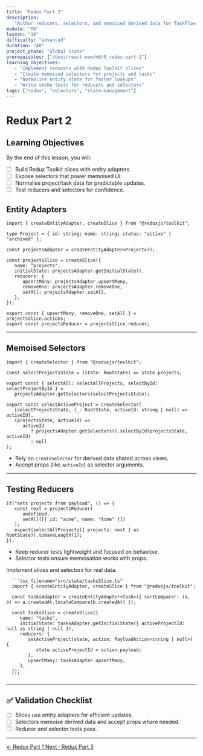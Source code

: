 ```yaml
---
title: "Redux Part 2"
description:
   "Author reducers, selectors, and memoised derived data for TaskFlow Pro."
module: "M6"
lesson: "10"
difficulty: "advanced"
duration: "40"
project_phase: "Global state"
prerequisites: ["/docs/react-new/m6/9_redux-part-1"]
learning_objectives:
   - "Implement reducers with Redux Toolkit slices"
   - "Create memoised selectors for projects and tasks"
   - "Normalise entity state for faster lookups"
   - "Write smoke tests for reducers and selectors"
tags: ["redux", "selectors", "state-management"]
---
```



# Redux Part 2

## Learning Objectives

By the end of this lesson, you will:

-  [ ] Build Redux Toolkit slices with entity adapters.
-  [ ] Expose selectors that power memoised UI.
-  [ ] Normalise project/task data for predictable updates.
-  [ ] Test reducers and selectors for confidence.

## Entity Adapters

```tsx
import { createEntityAdapter, createSlice } from "@reduxjs/toolkit";

type Project = { id: string; name: string; status: "active" | "archived" };

const projectsAdapter = createEntityAdapter<Project>();

const projectsSlice = createSlice({
   name: "projects",
   initialState: projectsAdapter.getInitialState(),
   reducers: {
      upsertMany: projectsAdapter.upsertMany,
      removeOne: projectsAdapter.removeOne,
      setAll: projectsAdapter.setAll,
   },
});

export const { upsertMany, removeOne, setAll } = projectsSlice.actions;
export const projectsReducer = projectsSlice.reducer;
```

---

## Memoised Selectors

```tsx
import { createSelector } from "@reduxjs/toolkit";

const selectProjectsState = (state: RootState) => state.projects;

export const { selectAll: selectAllProjects, selectById: selectProjectById } =
   projectsAdapter.getSelectors(selectProjectsState);

export const selectActiveProject = createSelector(
   [selectProjectsState, (_: RootState, activeId: string | null) => activeId],
   (projectsState, activeId) =>
      activeId
         ? projectsAdapter.getSelectors().selectById(projectsState, activeId)
         : null
);
```

-  Rely on `createSelector` for derived data shared across views.
-  Accept props (like `activeId`) as selector arguments.

---

## Testing Reducers

```tsx
it("sets projects from payload", () => {
   const next = projectsReducer(
      undefined,
      setAll([{ id: "acme", name: "Acme" }])
   );
   expect(selectAllProjects({ projects: next } as RootState)).toHaveLength(1);
});
```

-  Keep reducer tests lightweight and focused on behaviour.
-  Selector tests ensure memoisation works with props.

<Accordions type='single' className='mt-4'>
   <Accordion title='TaskFlow Pro Upgrades'>
      <p>Implement slices and selectors for real data.</p>

      ```tsx filename="src/state/tasksSlice.ts"
      import { createEntityAdapter, createSlice } from "@reduxjs/toolkit";

      const tasksAdapter = createEntityAdapter<Task>({ sortComparer: (a, b) => a.createdAt.localeCompare(b.createdAt) });

      const tasksSlice = createSlice({
         name: "tasks",
         initialState: tasksAdapter.getInitialState({ activeProjectId: null as string | null }),
         reducers: {
            setActiveProject(state, action: PayloadAction<string | null>) {
               state.activeProjectId = action.payload;
            },
            upsertMany: tasksAdapter.upsertMany,
         },
      });
      ```

   </Accordion>
</Accordions>

---

## ✅ Validation Checklist

-  [ ] Slices use entity adapters for efficient updates.
-  [ ] Selectors memoise derived data and accept props where needed.
-  [ ] Reducer and selector tests pass.

---

<div className='mt-8 flex justify-between'>
   <a
      href='/docs/react-new/m6/9_redux-part-1'
      className='text-sm font-medium text-muted-foreground hover:text-foreground'
   >
      ← Redux Part 1
   </a>
   <a
      href='/docs/react-new/m6/11_redux-part-3'
      className='text-sm font-medium text-primary hover:text-primary/80'
   >
      Next · Redux Part 3
   </a>
</div>
